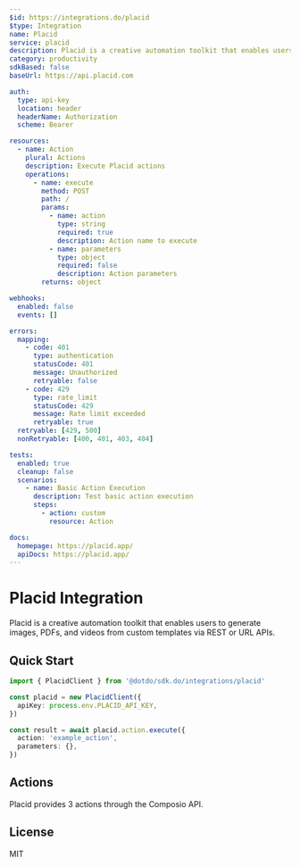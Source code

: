 ```yaml
---
$id: https://integrations.do/placid
$type: Integration
name: Placid
service: placid
description: Placid is a creative automation toolkit that enables users to generate images, PDFs, and videos from custom templates via REST or URL APIs.
category: productivity
sdkBased: false
baseUrl: https://api.placid.com

auth:
  type: api-key
  location: header
  headerName: Authorization
  scheme: Bearer

resources:
  - name: Action
    plural: Actions
    description: Execute Placid actions
    operations:
      - name: execute
        method: POST
        path: /
        params:
          - name: action
            type: string
            required: true
            description: Action name to execute
          - name: parameters
            type: object
            required: false
            description: Action parameters
        returns: object

webhooks:
  enabled: false
  events: []

errors:
  mapping:
    - code: 401
      type: authentication
      statusCode: 401
      message: Unauthorized
      retryable: false
    - code: 429
      type: rate_limit
      statusCode: 429
      message: Rate limit exceeded
      retryable: true
  retryable: [429, 500]
  nonRetryable: [400, 401, 403, 404]

tests:
  enabled: true
  cleanup: false
  scenarios:
    - name: Basic Action Execution
      description: Test basic action execution
      steps:
        - action: custom
          resource: Action

docs:
  homepage: https://placid.app/
  apiDocs: https://placid.app/
---
```


# Placid Integration

Placid is a creative automation toolkit that enables users to generate images, PDFs, and videos from custom templates via REST or URL APIs.

## Quick Start

```typescript
import { PlacidClient } from '@dotdo/sdk.do/integrations/placid'

const placid = new PlacidClient({
  apiKey: process.env.PLACID_API_KEY,
})

const result = await placid.action.execute({
  action: 'example_action',
  parameters: {},
})
```

## Actions

Placid provides 3 actions through the Composio API.

## License

MIT
